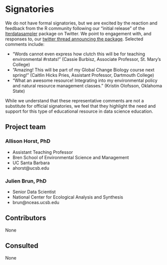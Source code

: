 # Signatories
<!-- 
This section provides the ISC with a view of the support received from the community for a proposal. Acceptance isn't predicated on popularity but community acceptance is important.  Willingness to accept outside input is also a good marker for project delivery. 

An optional section would be for R-Core signatories where changes to R are proposed.
-->

We do not have formal signatories, but we are excited by the reaction and feedback from the R community following our "initial release" of the [lterdatasampler](https://lter.github.io/lterdatasampler/) package on Twitter. We point to engagement with, and responses to, our [twitter thread announcing the package](https://twitter.com/allison_horst/status/1513546784005521412). Selected comments include: 

- "Words cannot even express how clutch this will be for teaching environmental #rstats!" (Cassie Burbisz, Associate Professor, St. Mary's College)
- "Amazing! This will be part of my Global Change Biology course next spring!" (Caitlin Hicks Pries, Assistant Professor, Dartmouth College)
- "What an awesome resource! Integrating into my environmental policy and natural resource management classes." (Kristin Olofsson, Oklahoma State)

While we understand that these representative comments are not a substitute for official signatories, we feel that they highlight the need and support for this type of educational resource in data science education. 

## Project team
<!-- 
Who are the people responsible for actually delivering the project if the proposal gets accepted and are already signed up and rearing to go?
-->

### Allison Horst, PhD 

- Assistant Teaching Professor
- Bren School of Environmental Science and Management
- UC Santa Barbara
- ahorst@ucsb.edu

### Julien Brun, PhD

- Senior Data Scientist
- National Center for Ecological Analysis and Synthesis
- brun@nceas.ucsb.edu

## Contributors
<!-- 
Who are the people who have actively helped with this proposal but won't necessarily be on the core project team later?
-->

None

## Consulted
<!-- 
Who has been given the opportunity to provide feedback on the proposal? This should include any R Consortium & ISC members who the proposal has been discussed with.
-->

None
